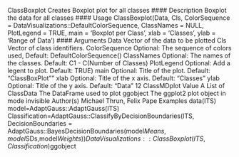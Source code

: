 
ClassBoxplot Creates Boxplot plot for all classes
#### Description
Boxplot the data for all classes
#### Usage
ClassBoxplot(Data, Cls, ColorSequence = DataVisualizations::DefaultColorSequence,
ClassNames = NULL, PlotLegend = TRUE,
main = 'Boxplot per Class', xlab = 'Classes', ylab = 'Range of Data')
#### Arguments
Data Vector of the data to be plotted
Cls Vector of class identifiers.
ColorSequence Optional: The sequence of colors used, Default: DefaultColorSequence()
ClassNames Optional: The names of the classes. Default: C1 - C(Number of Classes)
PlotLegend Optional: Add a legent to plot. Default: TRUE)
main Optional: Title of the plot. Default: "ClassBoxPlot""
xlab Optional: Title of the x axis. Default: "Classes"
ylab Optional: Title of the y axis. Default: "Data"
12 ClassMDplot
Value
A List of
ClassData The DataFrame used to plot
ggobject The ggplot2 plot object
in mode invisible
Author(s)
Michael Thrun, Felix Pape
Examples
data(ITS)
model=AdaptGauss::AdaptGauss(ITS)
Classification=AdaptGauss::ClassifyByDecisionBoundaries(ITS,
DecisionBoundaries = AdaptGauss::BayesDecisionBoundaries(model$Means,model$SDs,model$Weights))
DataVisualizations::ClassBoxplot(ITS,Classification)$ggobject
